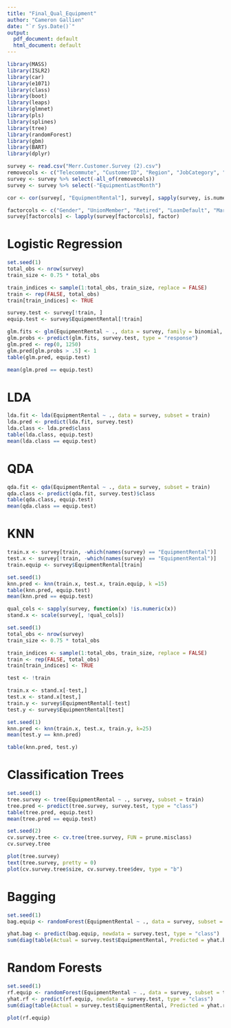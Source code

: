 ---
title: "Final_Qual_Equipment"
author: "Cameron Gallien"
date: "`r Sys.Date()`"
output:
  pdf_document: default
  html_document: default
---

```{r}
library(MASS)
library(ISLR2)
library(car)
library(e1071)
library(class)
library(boot)
library(leaps)
library(glmnet)
library(pls)
library(splines)
library(tree)
library(randomForest)
library(gbm)
library(BART)
library(dplyr)
```

```{r}
survey <- read.csv("Merr.Customer.Survey (2).csv")
removecols <- c("Telecommute", "CustomerID", "Region", "JobCategory", "NumberCats", "NumberDogs", "NumberBirds", "CarOwnership", "CarBrand", "TownSize", "CreditDebt", "OtherDebt", "CreditCard", "CardItemsMonthly", "VoiceOverTenure", "EquipmentOverTenure", "DataOverTenure", "Internet")
survey <- survey %>% select(-all_of(removecols))
survey <- survey %>% select(-"EquipmentLastMonth")
```

```{r}
cor <- cor(survey[, "EquipmentRental"], survey[, sapply(survey, is.numeric)])
```

```{r}
factorcols <- c("Gender", "UnionMember", "Retired", "LoanDefault", "MaritalStatus", "HomeOwner", "PoliticalPartyMem", "Votes", "ActiveLifestyle", "EquipmentRental", "CallingCard", "WirelessData", "Multiline", "VM", "Pager", "CallerID", "CallWait", "CallForward", "ThreeWayCalling", "EBilling", "OwnsPC", "OwnsMobileDevice", "OwnsGameSystem", "OwnsFax", "NewsSubscriber")
survey[factorcols] <- lapply(survey[factorcols], factor)
```

# Logistic Regression

```{r}
set.seed(1)
total_obs <- nrow(survey)
train_size <- 0.75 * total_obs

train_indices <- sample(1:total_obs, train_size, replace = FALSE)
train <- rep(FALSE, total_obs)
train[train_indices] <- TRUE

survey.test <- survey[!train, ]
equip.test <- survey$EquipmentRental[!train]
```

```{r}
glm.fits <- glm(EquipmentRental ~ ., data = survey, family = binomial, subset = train)
glm.probs <- predict(glm.fits, survey.test, type = "response")
glm.pred <- rep(0, 1250)
glm.pred[glm.probs > .5] <- 1
table(glm.pred, equip.test)
```
```{r}
mean(glm.pred == equip.test)
```
# LDA

```{r}
lda.fit <- lda(EquipmentRental ~ ., data = survey, subset = train)
lda.pred <- predict(lda.fit, survey.test)
lda.class <- lda.pred$class
table(lda.class, equip.test)
mean(lda.class == equip.test)
```
# QDA

```{r}
qda.fit <- qda(EquipmentRental ~ ., data = survey, subset = train)
qda.class <- predict(qda.fit, survey.test)$class
table(qda.class, equip.test)
mean(qda.class == equip.test)
```

# KNN

```{r}
train.x <- survey[train, -which(names(survey) == "EquipmentRental")]
test.x <- survey[!train, -which(names(survey) == "EquipmentRental")]
train.equip <- survey$EquipmentRental[train]
```

```{r}
set.seed(1)
knn.pred <- knn(train.x, test.x, train.equip, k =15)
table(knn.pred, equip.test)
mean(knn.pred == equip.test)
```

```{r}
qual_cols <- sapply(survey, function(x) !is.numeric(x))
stand.x <- scale(survey[, !qual_cols])
```

```{r}
set.seed(1)
total_obs <- nrow(survey)
train_size <- 0.75 * total_obs

train_indices <- sample(1:total_obs, train_size, replace = FALSE)
train <- rep(FALSE, total_obs)
train[train_indices] <- TRUE

test <- !train
```


```{r}
train.x <- stand.x[-test,]
test.x <- stand.x[test,]
train.y <- survey$EquipmentRental[-test]
test.y <- survey$EquipmentRental[test]
```

```{r}
set.seed(1)
knn.pred <- knn(train.x, test.x, train.y, k=25)
mean(test.y == knn.pred)
```


```{r}
table(knn.pred, test.y)
```

# Classification Trees

```{r}
set.seed(1)
tree.survey <- tree(EquipmentRental ~ ., survey, subset = train)
tree.pred <- predict(tree.survey, survey.test, type = "class")
table(tree.pred, equip.test)
mean(tree.pred == equip.test)
```

```{r}
set.seed(2)
cv.survey.tree <- cv.tree(tree.survey, FUN = prune.misclass)
cv.survey.tree
```
```{r}
plot(tree.survey)
text(tree.survey, pretty = 0)
plot(cv.survey.tree$size, cv.survey.tree$dev, type = "b")
```


# Bagging

```{r}
set.seed(1)
bag.equip <- randomForest(EquipmentRental ~ ., data = survey, subset = train, mtry = 40, importance = T)
```

```{r}
yhat.bag <- predict(bag.equip, newdata = survey.test, type = "class")
sum(diag(table(Actual = survey.test$EquipmentRental, Predicted = yhat.bag))) / sum(table(Actual = survey.test$EquipmentRental, Predicted = yhat.bag))
```

# Random Forests

```{r}
set.seed(1)
rf.equip <- randomForest(EquipmentRental ~ ., data = survey, subset = train, mtry =2, importance=T)
yhat.rf <- predict(rf.equip, newdata = survey.test, type = "class")
sum(diag(table(Actual = survey.test$EquipmentRental, Predicted = yhat.rf))) / sum(table(Actual = survey.test$EquipmentRental, Predicted = yhat.rf))
```

```{r}
plot(rf.equip)
```






